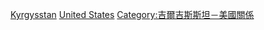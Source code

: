 [[Category:美國駐外大使|Kyrgysstan]]
[[Category:驻吉尔吉斯斯坦大使|United States]]
[[Category:吉爾吉斯斯坦－美國關係|Category:吉爾吉斯斯坦－美國關係]]